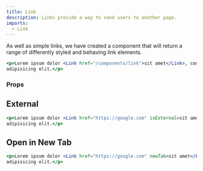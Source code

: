 ```yaml
---
title: Link
description: Links provide a way to send users to another page.
imports:
  - Link
---
```



As well as simple links, we have created a component that will return a range of
differently styled and behaving link elements.

```jsx
<p>Lorem ipsum dolor <Link href="/components/link">sit amet</Link>, consectetur
adipisicing elit.</p>
```

### Props

<PropsTable component={Link} />

## External

```jsx
<p>Lorem ipsum dolor <Link href="https://google.com" isExternal>sit amet</Link>, consectetur
adipisicing elit.</p>
```

## Open in New Tab

```jsx
<p>Lorem ipsum dolor <Link href="https://google.com" newTab>sit amet</Link>, consectetur
adipisicing elit.</p>
```
